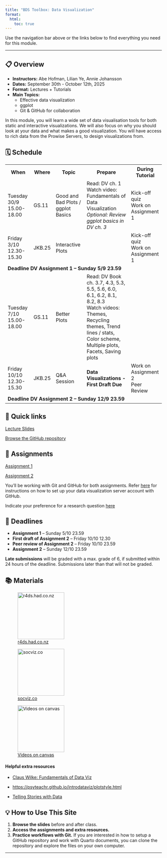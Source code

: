 ```yaml
---
title: "BDS Toolbox: Data Visualization"
format:
  html:
    toc: true
---
```


Use the navigation bar above or the links below to find everything you need for this module.

------------------------------------------------------------------------

## 📋 Overview

-   **Instructors:** Abe Hofman, Lilian Ye, Annie Johansson\
-   **Dates:** September 30th - October 12th, 2025\
-   **Format:** Lectures + Tutorials
-   **Main Topics:**
    -   Effective data visualization\
    -   ggplot
    -   Git & GitHub for collaboration

In this module, you will learn a wide set of data visualisation tools for both static and interactive visualizations. We will also focus on why you should look at your data and what makes a good visualization. You will have access to rich data from the Prowise Servers, to design visualizations from.

## 🗓️ Schedule

::: {.table .table-striped}
<table>
<tr>
<th>When</th>
<th>Where</th>
<th>Topic</th>
<th>Prepare</th>
<th>During Tutorial</th>
</tr>
<tr>
<td>Tuesday 30/9 15.00-18.00</td>
<td>GS.11</td>
<td>Good and Bad Plots / ggplot Basics</td>
<td>Read: DV ch. 1 <br>Watch video: Fundamentals of Data Visualization<br>*Optional: Review ggplot basics in DV ch. 3*</td>
<td>Kick-off quiz<br>Work on Assignment 1</td>
</tr>
<tr>
<td>Friday 3/10 12.30-15.30</td>
<td>JKB.25</td>
<td>Interactive Plots</td>
<td> </td>
<td>Kick-off quiz<br>Work on Assignment 1</td>
</tr>
<tr>
<td colspan="5"><strong>Deadline DV Assignment 1 – Sunday 5/9 23.59</strong></td>
</tr>
<tr>
<td>Tuesday 7/10 15.00-18.00</td>
<td>GS.11</td>
<td>Better Plots</td>
<td>Read: DV Book ch. 3.7, 4.3, 5.3, 5.5, 5.6, 6.0, 6.1, 6.2, 8.1, 8.2, 8.3<br>Watch videos: Themes, Recycling themes, Trend lines / stats, Color scheme, Multiple plots, Facets, Saving plots</td>
<td> </td>
</tr>
<tr>
<td>Friday 10/10 12.30-15.30</td>
<td>JKB.25</td>
<td>Q&A Session</td>
<td>**Data Visualizations - First Draft Due**</td>
<td>Work on Assignment 2<br>Peer Review</td>
</tr>
<tr>
<td colspan="5"><strong>Deadline DV Assignment 2 – Sunday 12/9 23.59</strong></td>
</tr>
</table>

:::

## 🔗 Quick links

[Lecture Slides](slides/slides.html){target="_blank"}

[Browse the GitHub repository](https://github.com/ann1ejohansson/data-visualization-2025){target="_blank"}

## 📝 Assignments

[Assignment 1](assignments/assignment-1.html){target="_blank"}

[Assignment 2](assignments/assignment-2.html){target="_blank"}

You'll be working with Git and GitHub for both assignments. Refer [here](documents/working-with-git.qmd) for instructions on how to set up your data visualization server account with GitHub. 

Indicate your preference for a research question [here](https://docs.google.com/spreadsheets/d/1ppRe5PKrdawL8Q4QHAJpa6bfQfbVhmHZiWE7AxGaHSE/edit)

## 🚨 Deadlines

-   **Assignment 1** – Sunday 5/10 23.59
-   **First draft of Assignment 2** – Friday 10/10 12.30
-   **Peer review of Assignment 2** – Friday 10/10 23.59
-   **Assignment 2** – Sunday 12/10 23.59

**Late submissions** will be graded with a max. grade of 6, if submitted within 24 hours of the deadline. Submissions later than that will not be graded.  

## 📚 Materials 

::: {layout-ncol="3"}
![[r4ds.had.co.nz](https://r4ds.hadley.nz/data-visualize.html)](../slides/images/book_wickham.png){fig-align="left" height="150"}

![[socviz.co](https://socviz.co/)](../slides/images/book_healy.jpg){fig-align="left" height="150"}

![[Videos on canvas](https://canvas.uva.nl/courses/54361/modules)](../slides/images/canvas.png){fig-align="left" height="150"}
:::

#### Helpful extra resources

-   [Claus Wilke: Fundamentals of Data Viz](https://clauswilke.com/dataviz/)

-   <https://psyteachr.github.io/introdataviz/plotstyle.html>

-  [Telling Stories with Data](https://tellingstorieswithdata.com/)

## 


## 💡 How to Use This Site

1.  **Browse the slides** before and after class.\
2.  **Access the assignments and extra resources.**\
3.  **Practice workflows with Git.** If you are interested in how to setup a GitHub repository and work with Quarto documents, you can clone the repository and explore the files on your own computer.

------------------------------------------------------------------------
